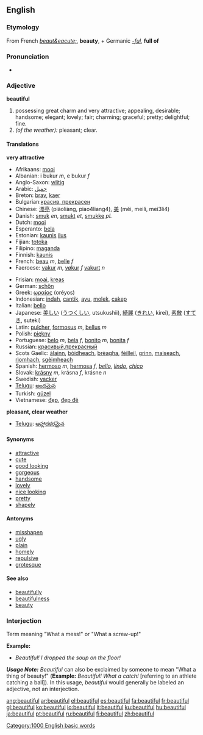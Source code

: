 ==English==

{{rank|England|sense|ten|422|beautiful|possible|mark|followed}}

===Etymology===
From French ''[[beaut&eacute;]]'', '''beauty''', + Germanic ''[[-ful]]'', '''full of'''

===Pronunciation===
*{{audio|en-us-beautiful.ogg|Audio (US)}}

=== Adjective ===
'''beautiful'''
#possessing great charm and very attractive; appealing, desirable; handsome; elegant; lovely; fair; charming; graceful; pretty; delightful; fine.
#''(of the weather):'' pleasant; clear.

====Translations====
'''very attractive'''
{{top}}
*Afrikaans: [[mooi]]
*Albanian:  i bukur ''m'', e bukur ''f''
*Anglo-Saxon: [[wlitig]]
*Arabic: [[جميل]]
*Breton: [[brav]], [[kaer]]
*Bulgarian:[[красив, прекрасен]]
*Chinese: [[漂亮]] (piàoliàng, piao4liang4), [[美]] (měi, meili, mei3li4)
*Danish: [[smuk]] ''en'', [[smukt]] ''et'', [[smukke]] ''pl.''
*Dutch: [[mooi]]
*Esperanto: [[bela]]
*Estonian: [[kaunis]] [[ilus]]
*Fijian: [[totoka]]
*Filipino: [[maganda]]
*Finnish: [[kaunis]]
*French: [[beau]] ''m'', [[belle]] ''f''
*Faeroese: [[vakur]] ''m'', [[vøkur]] ''f'' [[vakurt]] ''n''
{{mid}}
*Frisian: [[moai]], [[kreas]]
*German: [[schön]]
*Greek: [[ωραίος]] (oréyos)
*Indonesian: [[indah]], [[cantik]], [[ayu]], [[molek]], [[cakep]]
*Italian: [[bello]]
*Japanese: [[美しい]] ([[うつくしい]], utsukushii), [[綺麗]] ([[きれい]], kirei), [[素敵]] ([[すてき]], suteki)
*Latin: [[pulcher]], [[formosus]] ''m'', [[bellus]] ''m''
*Polish: [[piękny]]
*Portuguese: [[belo]] ''m'', [[bela]] ''f'', [[bonito]] ''m'', [[bonita]] ''f''
*Russian: [[красивый]],[[прекрасный]]
*Scots Gaelic: [[àlainn]], [[bòidheach]], [[brèagha]], [[fèilleil]], [[grinn]], [[maiseach]], [[rìomhach]], [[sgèimheach]]
*Spanish: [[hermoso]] ''m'', [[hermosa]] ''f'', ''[[bello]]'', ''[[lindo]]'', ''[[chico]]''
*Slovak: [[krásny]] ''m'', krásna ''f'', krásne ''n''
*Swedish: [[vacker]]
*[[Telugu]]: [[అందమైన]]
*Turkish: [[güzel]]
*Vietnamese: [[đẹp]], [[đẹp đẽ]]
{{bottom}}

'''pleasant, clear weather'''
{{top}}
{{mid}}
*[[Telugu]]: [[ఆహ్లాదకరమైన]]
{{bottom}}

====Synonyms====
*[[attractive]]
*[[cute]]
*[[good looking]]
*[[gorgeous]]
*[[handsome]]
*[[lovely]]
*[[nice looking]]
*[[pretty]]
*[[shapely]]

====Antonyms====

*[[misshapen]]
*[[ugly]]
*[[plain]]
*[[homely]]
*[[repulsive]]
*[[grotesque]]

====See also====
*[[beautifully]]
*[[beautifulness]]
*[[beauty]]

===Interjection===
Term meaning "What a mess!" or "What a screw-up!"

'''Example:'''
*''Beautiful!  I dropped the soup on the floor!''

'''''Usage Note:''''' ''Beautiful'' can also be exclaimed by someone to mean "What a thing of beauty!"  ('''Example:'''  ''Beautiful!  What a catch!'' [referring to an athlete catching a ball]).  In this usage, ''beautiful'' would generally be labeled an adjective, not an interjection.


[[Category:1000 English basic words]]

[[ang:beautiful]]
[[ar:beautiful]]
[[el:beautiful]]
[[es:beautiful]]
[[fa:beautiful]]
[[fr:beautiful]]
[[gl:beautiful]]
[[ko:beautiful]]
[[io:beautiful]]
[[it:beautiful]]
[[ku:beautiful]]
[[hu:beautiful]]
[[ja:beautiful]]
[[pt:beautiful]]
[[ru:beautiful]]
[[fi:beautiful]]
[[zh:beautiful]]